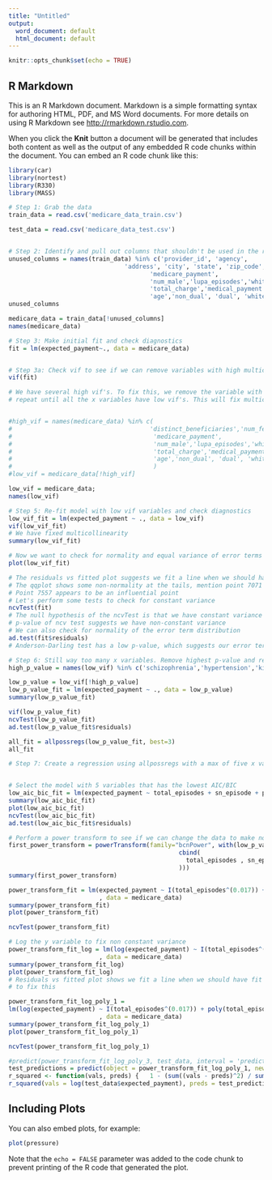 ```yaml
---
title: "Untitled"
output:
  word_document: default
  html_document: default
---
```


```r
knitr::opts_chunk$set(echo = TRUE)
```

## R Markdown

This is an R Markdown document. Markdown is a simple formatting syntax for authoring HTML, PDF, and MS Word documents. For more details on using R Markdown see <http://rmarkdown.rstudio.com>.

When you click the **Knit** button a document will be generated that includes both content as well as the output of any embedded R code chunks within the document. You can embed an R code chunk like this:
```r
library(car)
library(nortest)
library(R330)
library(MASS)


```

```r
# Step 1: Grab the data
train_data = read.csv('medicare_data_train.csv')

test_data = read.csv('medicare_data_test.csv')


# Step 2: Identify and pull out columns that shouldn't be used in the regression
unused_columns = names(train_data) %in% c('provider_id', 'agency', 
                                'address', 'city', 'state', 'zip_code','num_female',
                                       'medicare_payment',
                                       'num_male','lupa_episodes','white',
                                       'total_charge','medical_payment','outlier_payment','lupa_payment',
                                       'age','non_dual', 'dual', 'white','black','asian','alaskan','hispanic', 'unknown_race','total_visits_episode')
unused_columns

```

```r
medicare_data = train_data[!unused_columns]
names(medicare_data)
```



```r
# Step 3: Make initial fit and check diagnostics
fit = lm(expected_payment~., data = medicare_data)


# Step 3a: Check vif to see if we can remove variables with high multicollinearity
vif(fit)
```

```r


# We have several high vif's. To fix this, we remove the variable with the highest vif, refit the model, and 
# repeat until all the x variables have low vif's. This will fix multicollinearity.


#high_vif = names(medicare_data) %in% c(
#                                      'distinct_beneficiaries','num_female',
#                                       'medicare_payment',
#                                       'num_male','lupa_episodes','white',
#                                       'total_charge','medical_payment','outlier_payment','lupa_payment',
#                                       'age','non_dual', 'dual', 'white','black','asian','alaskan','hispanic', 'unknown_race'
#                                       )
#low_vif = medicare_data[!high_vif]

low_vif = medicare_data;
names(low_vif)
```



```r

# Step 5: Re-fit model with low vif variables and check diagnostics
low_vif_fit = lm(expected_payment ~ ., data = low_vif)
vif(low_vif_fit)
# We have fixed multicollinearity
summary(low_vif_fit)
```

```r
# Now we want to check for normality and equal variance of error terms
plot(low_vif_fit)
```


```r

# The residuals vs fitted plot suggests we fit a line when we should have fit a curve
# The qqplot shows some non-normality at the tails, mention point 7071 and 7557
# Point 7557 appears to be an influential point
# Let's perform some tests to check for constant variance
ncvTest(fit)
# The null hypothesis of the ncvTest is that we have constant variance
# p-value of ncv test suggests we have non-constant variance
# We can also check for normality of the error term distribution
ad.test(fit$residuals)
# Anderson-Darling test has a low p-value, which suggests our error terms are not normally distributed

```

```r
# Step 6: Still way too many x variables. Remove highest p-value and refit until all p-values are significant
high_p_value = names(low_vif) %in% c('schizophrenia','hypertension','kidney_disease','msw_episode','copd','chf','osteoporosis','asthma','ra_oa','stroke','hyperlipidemia','diabetes','cancer','alzheimer')

low_p_value = low_vif[!high_p_value]
low_p_value_fit = lm(expected_payment ~ ., data = low_p_value)
summary(low_p_value_fit)

vif(low_p_value_fit)
ncvTest(low_p_value_fit)
ad.test(low_p_value_fit$residuals)
```

```r
all_fit = allpossregs(low_p_value_fit, best=3)
all_fit
```

```r
# Step 7: Create a regression using allpossregs with a max of five x variables


# Select the model with 5 variables that has the lowest AIC/BIC
low_aic_bic_fit = lm(expected_payment ~ total_episodes + sn_episode + pt_episode + ot_episode + st_episode + hcc_score, data = low_p_value)
summary(low_aic_bic_fit)
plot(low_aic_bic_fit)
ncvTest(low_aic_bic_fit)
ad.test(low_aic_bic_fit$residuals)
```

```r
# Perform a power transform to see if we can change the data to make normal errors with equal variance
first_power_transform = powerTransform(family="bcnPower", with(low_p_value, 
                                               cbind(
                                                 total_episodes , sn_episode ,pt_episode ,ot_episode , st_episode ,hcc_score
                                               )))
summary(first_power_transform)


```
```r
power_transform_fit = lm(expected_payment ~ I(total_episodes^(0.017)) + I(sn_episode^(.1)) + I(pt_episode^(0.649)) + I(ot_episode^(0.2489))+ I(st_episode^(0.1)) + I(hcc_score^(0.1))
                         , data = medicare_data)
summary(power_transform_fit)
plot(power_transform_fit)
```

```r
ncvTest(power_transform_fit)
```

```r
# Log the y variable to fix non constant variance
power_transform_fit_log = lm(log(expected_payment) ~ I(total_episodes^(0.017)) + I(sn_episode^(.1)) + I(pt_episode^(0.649)) + I(ot_episode^(0.2489))+ I(st_episode^(0.1)) + I(hcc_score^(0.1))
                         , data = medicare_data)
summary(power_transform_fit_log)
plot(power_transform_fit_log)
# Residuals vs fitted plot shows we fit a line when we should have fit a curve. We can add polynomial terms to try 
# to fix this
```



```r
power_transform_fit_log_poly_1 =
lm(log(expected_payment) ~ I(total_episodes^(0.017)) + poly(total_episodes, 2) +poly(sn_episode,2)+ poly(pt_episode,2) + I(sn_episode^(.1)) + I(pt_episode^(0.649)) + I(ot_episode^(0.2489))+ I(st_episode^(0.1)) + I(hcc_score^(0.1))
                         , data = medicare_data)
summary(power_transform_fit_log_poly_1)
plot(power_transform_fit_log_poly_1)

```
```r
ncvTest(power_transform_fit_log_poly_1)
```



```r
#predict(power_transform_fit_log_poly_3, test_data, interval = 'prediction')
test_predictions = predict(object = power_transform_fit_log_poly_1, newdata= test_data, interval = 'prediction')
r_squared <- function(vals, preds) {   1 - (sum((vals - preds)^2) / sum((vals - mean(preds))^2)) }
r_squared(vals = log(test_data$expected_payment), preds = test_predictions[,1])
```


## Including Plots

You can also embed plots, for example:

```r
plot(pressure)
```

Note that the `echo = FALSE` parameter was added to the code chunk to prevent printing of the R code that generated the plot.
